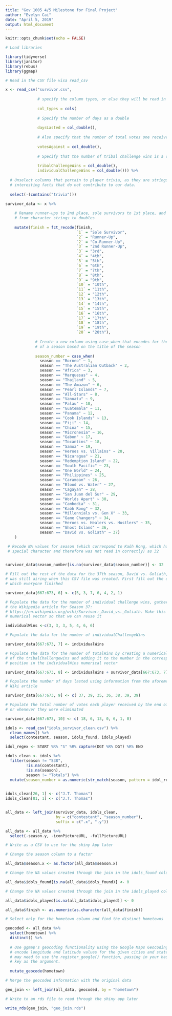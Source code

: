```yaml
---
title: "Gov 1005 4/5 Milestone for Final Project"
author: "Evelyn Cai"
date: "April 5, 2019"
output: html_document
---
```


```r
knitr::opts_chunk$set(echo = FALSE)

# Load libraries

library(tidyverse)
library(janitor)
library(rebus)
library(ggmap)
```

```r

# Read in the CSV file visa read_csv

x <- read_csv("survivor.csv",
              
              # specify the column types, or else they will be read in as characters
              
              col_types = cols(
                
              # Specify the number of days as a double
                
              daysLasted = col_double(),
              
              # Also specify that the number of total votes one received is a double
              
              votesAgainst = col_double(),
              
              # Specify that the number of tribal challenge wins is a double
              
              tribalChallengeWins = col_double(),
              individualChallengeWins = col_double())) %>%
  
  # Unselect columns that pertain to player trivia, as they are strings of
  # interesting facts that do not contribute to our data.
  
  select(-(contains("trivia"))) 
```


```r

survivor_data <- x %>%
  
    # Rename runner-ups to 2nd place, sole survivors to 1st place, and recode
    # from character strings to doubles
  
    mutate(finish = fct_recode(finish,
                               `1` = "Sole Survivor",
                               `2` = "Runner-Up",
                               `2` = "Co-Runner-Up",
                               `3` = "2nd Runner-Up",
                               `3` = "3rd",
                               `4` = "4th",
                               `5` = "5th",
                               `6` = "6th",
                               `7` = "7th",
                               `8` = "8th",
                               `9` = "9th",
                               `10` = "10th",
                               `11` = "11th",
                               `12` = "12th",
                               `13` = "13th",
                               `14` = "14th",
                               `15` = "15th",
                               `16` = "16th",                                
                               `17` = "17th",
                               `18` = "18th",
                               `19` = "19th",
                               `20` = "20th"),
             
             # Create a new column using case_when that encodes for the number
             # of a season based on the title of the season
             
             season_number = case_when(
               season == "Borneo" ~ 1,
               season == "The Australian Outback" ~ 2,
               season == "Africa" ~ 3,
               season == "Marquesas" ~ 4,
               season == "Thailand" ~ 5,
               season == "The Amazon" ~ 6,
               season == "Pearl Islands" ~ 7,
               season == "All-Stars" ~ 8,
               season == "Vanuatu" ~ 9,
               season == "Palau" ~ 10,
               season == "Guatemala" ~ 11,
               season == "Panama" ~ 12,
               season == "Cook Islands" ~ 13,
               season == "Fiji" ~ 14,
               season == "China" ~ 15,
               season == "Micronesia" ~ 16,
               season == "Gabon" ~ 17,
               season == "Tocantins" ~ 18,
               season == "Samoa" ~ 19,
               season == "Heroes vs. Villains" ~ 20,
               season == "Nicaragua" ~ 21,
               season == "Redemption Island" ~ 22,
               season == "South Pacific" ~ 23,
               season == "One World" ~ 24,
               season == "Philippines" ~ 25,
               season == "Caramoan" ~ 26,
               season == "Blood vs. Water" ~ 27,
               season == "Cagayan" ~ 28,
               season == "San Juan del Sur" ~ 29,
               season == "Worlds Apart" ~ 30,
               season == "Cambodia" ~ 31,
               season == "Kaôh Rong" ~ 32,
               season == "Millennials vs. Gen X" ~ 33,
               season == "Game Changers" ~ 34,
               season == "Heroes vs. Healers vs. Hustlers" ~ 35,
               season == "Ghost Island" ~ 36,
               season == "David vs. Goliath" ~ 37)
    )

 # Recode NA values for season (which correspond to Kaôh Rong, which has a
 # special character and therefore was not read in correctly) as 32


survivor_data$season_number[is.na(survivor_data$season_number)] <- 32

# Fill out the rest of the data for the 37th season, David vs. Goliath, which
# was still airing when this CSV file was created. First fill out the order in
# which everyone finished

survivor_data[667:673, 6] <- c(5, 3, 7, 6, 4, 2, 1)

# Populate the data for the number of individual challenge wins, gathered from
# the Wikipedia article for Season 37:
# https://en.wikipedia.org/wiki/Survivor:_David_vs._Goliath. Make this a
# numerical vector so that we can reuse it

individualWins <-c(3, 3, 3, 5, 4, 6, 6)

# Populate the data for the number of individualChallengeWins

survivor_data[667:673, 7] <- individualWins

# Populate the data for the number of totalWins by creating a numerical vector
# of the tribalChallengewins and adding it to the number in the corresponding
# position in the individualWins numerical vector

survivor_data[667:673, 8] <- individualWins + survivor_data[667:673, 7]

# Populate the number of days lasted using information from the aforementioned
# Wiki article

survivor_data[667:673, 9] <- c( 37, 39, 35, 36, 38, 39, 39)

# Populate the total number of votes each player received by the end of 39 days
# or whenever they were eliminated

survivor_data[667:673, 10] <- c( 18, 6, 13, 0, 6, 1, 0)
```


```r

idols <- read_csv("idols_survivor_clean.csv") %>%
  clean_names() %>%
  select(contestant, season, idols_found, idols_played)

idol_regex <- START %R% "S" %R% capture(DGT %R% DGT) %R% END

idols_clean <- idols %>%
  filter(season != "S38",
         !is.na(contestant),
         !is.na(season),
         season != "Totals") %>%
  mutate(season_number = as.numeric(str_match(season, pattern = idol_regex)[,2]))

  
idols_clean[26, 1] <- c("J.T. Thomas")
idols_clean[81, 1] <- c("J.T. Thomas")


all_data <- left_join(survivor_data, idols_clean,
                      by = c("contestant", "season_number"),
                      suffix = c(".x", ".y"))

all_data <- all_data %>%
  select(-season.y, -iconPictureURL, -fullPictureURL)

# Write as a CSV to use for the shiny App later

# Change the season column to a factor

all_data$season.x <- as.factor(all_data$season.x)

# Change the NA values created through the join in the idols_found column to 0

all_data$idols_found[is.na(all_data$idols_found)] <- 0

# Change the NA values created through the join in the idols_played column to 0

all_data$idols_played[is.na(all_data$idols_played)] <- 0

all_data$finish <- as.numeric(as.character(all_data$finish))
```

```r

# Select only for the hometown column and find the distinct hometowns

geocoded <- all_data %>%
  select(hometown) %>%
  distinct() %>%
  
  # Use ggmap's geocoding functionality using the Google Maps Geocoding API to
  # encode longitude and latitude values for the given cities and states. You
  # may need to use the register_google() function, passing in your hashed API
  # key as the argument.
  
  mutate_geocode(hometown)

# Merge the geocoded information with the original data

geo_join <- left_join(all_data, geocoded, by = "hometown")

# Write to an rds file to read through the shiny app later

write_rds(geo_join, "geo_join.rds")

```